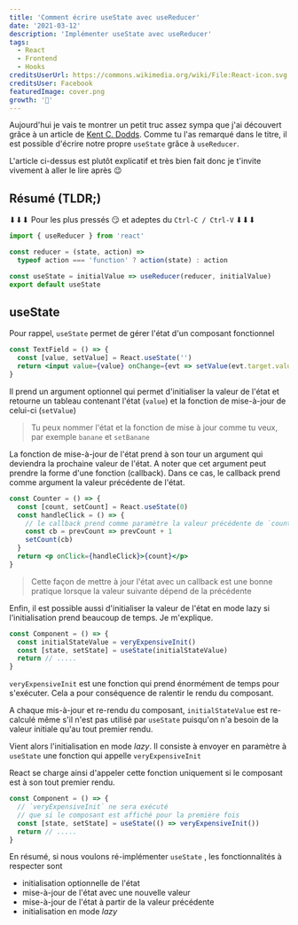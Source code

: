 ```yaml
---
title: 'Comment écrire useState avec useReducer'
date: '2021-03-12'
description: 'Implémenter useState avec useReducer'
tags:
  - React
  - Frontend
  - Hooks
creditsUserUrl: https://commons.wikimedia.org/wiki/File:React-icon.svg
creditsUser: Facebook
featuredImage: cover.png
growth: '🌳'
---
```


Aujourd'hui je vais te montrer un petit truc assez sympa que j'ai découvert grâce à un article de [Kent C. Dodds](https://kentcdodds.com/blog/how-to-implement-usestate-with-usereducer). Comme tu l'as remarqué dans le titre, il est possible d'écrire notre propre `useState` grâce à `useReducer`.

L'article ci-dessus est plutôt explicatif et très bien fait donc je t'invite vivement à aller le lire après 😉

## Résumé (TLDR;)

⬇⬇⬇ Pour les plus pressés 😏 et adeptes du `Ctrl-C / Ctrl-V` ⬇⬇⬇

```jsx
import { useReducer } from 'react'

const reducer = (state, action) =>
  typeof action === 'function' ? action(state) : action

const useState = initialValue => useReducer(reducer, initialValue)
export default useState
```

## useState

Pour rappel, `useState` permet de gérer l'état d'un composant fonctionnel

```jsx
const TextField = () => {
  const [value, setValue] = React.useState('')
  return <input value={value} onChange={evt => setValue(evt.target.value)} />
}
```

Il prend un argument optionnel qui permet d'initialiser la valeur de l'état et retourne un tableau contenant l'état (`value`) et la fonction de mise-à-jour de celui-ci (`setValue`)

> Tu peux nommer l'état et la fonction de mise à jour comme tu veux, par exemple `banane` et `setBanane`

La fonction de mise-à-jour de l'état prend à son tour un argument qui deviendra la prochaine valeur de l'état. A noter que cet argument peut prendre la forme d'une fonction (callback). Dans ce cas, le callback prend comme argument la valeur précédente de l'état.

```jsx
const Counter = () => {
  const [count, setCount] = React.useState(0)
  const handleClick = () => {
    // le callback prend comme paramètre la valeur précédente de `count`
    const cb = prevCount => prevCount + 1
    setCount(cb)
  }
  return <p onClick={handleClick}>{count}</p>
}
```

> Cette façon de mettre à jour l'état avec un callback est une bonne pratique lorsque la valeur suivante dépend de la précédente

Enfin, il est possible aussi d'initialiser la valeur de l'état en mode lazy si l'initialisation prend beaucoup de temps. Je m'explique.

```jsx
const Component = () => {
  const initialStateValue = veryExpensiveInit()
  const [state, setState] = useState(initialStateValue)
  return // .....
}
```

`veryExpensiveInit` est une fonction qui prend énormément de temps pour s'exécuter. Cela a pour conséquence de ralentir le rendu du composant.

A chaque mis-à-jour et re-rendu du composant, `initialStateValue` est re-calculé même s'il n'est pas utilisé par `useState` puisqu'on n'a besoin de la valeur initiale qu'au tout premier rendu.

Vient alors l'initialisation en mode _lazy_. Il consiste à envoyer en paramètre à `useState` une fonction qui appelle `veryExpensiveInit`

React se charge ainsi d'appeler cette fonction uniquement si le composant est à son tout premier rendu.

```jsx
const Component = () => {
  // `veryExpensiveInit` ne sera exécuté
  // que si le composant est affiché pour la première fois
  const [state, setState] = useState(() => veryExpensiveInit())
  return // .....
}
```

En résumé, si nous voulons ré-implémenter `useState` , les fonctionnalités à respecter sont

- initialisation optionnelle de l'état
- mise-à-jour de l'état avec une nouvelle valeur
- mise-à-jour de l'état à partir de la valeur précédente
- initialisation en mode _lazy_
